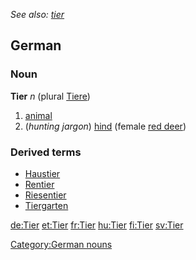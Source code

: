 ''See also: [[tier]]''
==German==
===Noun===
'''Tier''' ''n'' (plural [[Tiere]])
#[[animal]]
#(''hunting jargon'') [[hind]] (female [[red deer]])

===Derived terms===
*[[Haustier]]
*[[Rentier]]
*[[Riesentier]]
*[[Tiergarten]]

[[Category:German nouns]]

[[de:Tier]]
[[et:Tier]]
[[fr:Tier]]
[[hu:Tier]]
[[fi:Tier]]
[[sv:Tier]]